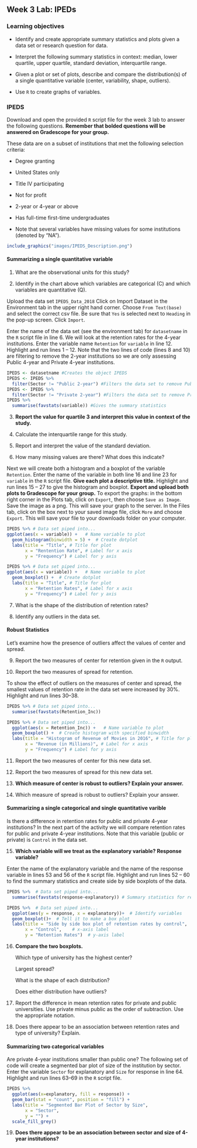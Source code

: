 ## Week 3 Lab:  IPEDs

\setstretch{1}

### Learning objectives

* Identify and create appropriate summary statistics and plots
  given a data set or research question for data.

* Interpret the following summary statistics in context:
  median, lower quartile, upper quartile,
  standard deviation, interquartile range.

* Given a plot or set of plots, describe and compare the distribution(s)
  of a single quantitative variable
  (center, variability, shape, outliers).
  
* Use `R` to create graphs of variables.

### IPEDS

Download and open the provided `R` script file for the week 3 lab to answer the following questions.  **Remember that bolded questions will be answered on Gradescope for your group.**

These data are on a subset of institutions that met the following selection criteria:

*	Degree granting 

* United States only

* Title IV participating

* Not for profit

* 2-year or 4-year or above

* Has full-time first-time undergraduates

* Note that several variables have missing values for some institutions (denoted by “NA”).

```r
include_graphics("images/IPEDS_Description.png")
```

#### Summarizing a single quantitative variable

1. What are the observational units for this study?

\vspace{0.3in}

2. Identify in the chart above which variables are categorical (C) and which variables are quantitative (Q).

\newpage

Upload the data set `IPEDS_Data_2018` Click on Import Dataset in the Environment tab in the upper right hand corner.  Choose `From Text(base)` and select the correct csv file.  Be sure that `Yes` is selected next to `Heading` in the pop-up screen.  Click `Import`.

Enter the name of the data set (see the environment tab) for `datasetname` in the `R` script file in line 6.  We will look at the retention rates for the 4-year institutions.  Enter the variable name `Retention` for `variable` in line 12.  Highlight and run lines 1 -- 12.  Note that the two lines of code (lines 8 and 10) are filtering to remove the 2-year institutions so we are only assessing Public 4-year and Private 4-year institutions.  

```r
IPEDS <- datasetname #Creates the object IPEDS 
IPEDS <- IPEDS %>%
  filter(Sector != "Public 2-year") #Filters the data set to remove Public 2-year
IPEDS <- IPEDS %>%
  filter(Sector != "Private 2-year") #Filters the data set to remove Private 2-year
IPEDS %>%
  summarise(favstats(variable)) #Gives the summary statistics
```

3.  **Report the value for quartile 3 and interpret this value in context of the study.**

\vspace{1in}

4.  Calculate the interquartile range for this study.

\vspace{0.5in}

5. Report and interpret the value of the standard deviation.

\vspace{1in}

6.  How many missing values are there?  What does this indicate?

\vspace{0.8in}

Next we will create both a histogram and a boxplot of the variable `Retention`.  Enter the name of the variable in both line 16 and line 23 for `variable` in the `R` script file.  **Give each plot a descriptive title.**  Highlight and run lines 15 -- 27 to give the histogram and boxplot. **Export and upload both plots to Gradescope for your group.**  To export the graphs:  in the bottom right corner in the Plots tab, click on `Export`, then choose `Save as Image`.  Save the image as a png.  This will save your graph to the server.  In the Files tab, click on the box next to your saved image file, click `More` and choose `Export`.  This will save your file to your downloads folder on your computer.

```r
IPEDS %>% # Data set piped into...
ggplot(aes(x = variable)) +   # Name variable to plot
  geom_histogram(binwidth = 5) +  # Create dotplot
  labs(title = "Title", # Title for plot
       x = "Rentention Rate", # Label for x axis
       y = "Frequency") # Label for y axis
```

```r
IPEDS %>% # Data set piped into...
ggplot(aes(x = variable)) +   # Name variable to plot
  geom_boxplot() +  # Create dotplot
  labs(title = "Title", # Title for plot
       x = "Retention Rates", # Label for x axis
       y = "Frequency") # Label for y axis
```

7.  What is the shape of the distribution of retention rates?  

\vspace{0.3in}

8.  Identify any outliers in the data set.

\vspace{0.3in}

#### Robust Statistics {-}

Let's examine how the presence of outliers affect the values of center and spread. 

9.  Report the two measures of center for retention given in the `R` output.

\vspace{0.8in}

10.  Report the two measures of spread for retention.

\vspace{0.8in}

\newpage

To show the effect of outliers on the measures of center and spread, the smallest values of retention rate in the data set were increased by 30%. Highlight and run lines 30--38.  

```r
IPEDS %>% # Data set piped into...
  summarise(favstats(Retention_Inc))
```

```r
IPEDS %>% # Data set piped into...
  ggplot(aes(x = Retention_Inc)) +   # Name variable to plot
  geom_boxplot() +  # Create histogram with specified binwidth
  labs(title = "Histogram of Revenue of Movies in 2016", # Title for plot
       x = "Revenue (in Millions)", # Label for x axis
       y = "Frequency") # Label for y axis
```

11. Report the two measures of center for this new data set.

\vspace{0.8in}

12. Report the two measures of spread for this new data set.

\vspace{0.8in}

13. **Which measure of center is robust to outliers? Explain your answer.**

\vspace{0.5in}

14.  Which measure of spread is robust to outliers?  Explain your answer.

\vspace{0.5in}

#### Summarizing a single categorical and single quantitative varible

Is there a difference in retention rates for public and private 4-year institutions?  In the next part of the activity we will compare retention rates for public and private 4-year institutions.  Note that this variable (public or private) is `Control` in the data set.

15.  **Which variable will we treat as the explanatory variable?  Response variable?**

\vspace{0.8in}

Enter the name of the explanatory variable and the name of the response variable in lines 53 and 56 of the `R` script file.  Highlight and run lines 52 -- 60 to find the summary statistics and create side by side boxplots of the data.

```r
IPEDS %>%  # Data set piped into...
  summarise(favstats(response~explanatory)) # Summary statistics for retention rates by sector
```

```r
IPEDS %>%  # Data set piped into...
  ggplot(aes(y = response, x = explanatory))+  # Identify variables
  geom_boxplot()+  # Tell it to make a box plot
  labs(title = "Side by side box plot of retention rates by control",  # Title
       x = "Control",    # x-axis label
       y = "Retention Rates")  # y-axis label
```

16.  **Compare the two boxplots.**
    
     Which type of university has the highest center?
     \vspace{0.3in}
     
     Largest spread?
     \vspace{0.3in}
     
     What is the shape of each distribution?
     \vspace{0.3in}
     
     Does either distribution have outliers?
     \vspace{0.3in}
     
17. Report the difference in mean retention rates for private and public universities.  Use private minus public as the order of subtraction.  Use the appropriate notation.

\vspace{0.8in}

18.  Does there appear to be an association between retention rates and type of university?  Explain.

\newpage

####  Summarizing two categorical variables

Are private 4-year institutions smaller than public one? The following set of code will create a segmented bar plot of size of the institution by sector.  Enter the variable `Sector` for explanatory and `Size` for response in line 64. Highlight and run lines 63--69 in the `R` script file.

```r
IPEDS %>%
  ggplot(aes(x=explanatory, fill = response)) +
  geom_bar(stat = "count", position = "fill") + 
  labs(title = "Segmented Bar Plot of Sector by Size",
       x = "Sector",
       y = "") +
  scale_fill_grey()
```


19.  **Does there appear to be an association between sector and size of 4-year institutions?** 
\vspace{0.5in}


\newpage